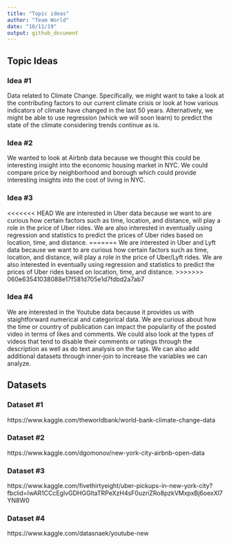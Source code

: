 ```yaml
---
title: "Topic ideas"
author: "Team World"
date: "10/11/19"
output: github_document
---
```


## Topic Ideas

### Idea #1

Data related to Climate Change. Specifically, we might want to take a look at the contributing factors to our current climate crisis or look at how various indicators of climate have changed in the last 50 years. Alternatively, we might be able to use regression (whick we will soon learn) to predict the state of the climate considering trends continue as is.

### Idea #2

We wanted to look at Airbnb data because we thought this could be interesting insight into the economic housing market in NYC. We could compare price by neighborhood and borough which could provide interesting insights into the cost of living in NYC.

### Idea #3 

<<<<<<< HEAD
We are interested in Uber data because we want to are curious how certain factors such as time, location, and distance, will play a role in the price of Uber rides. We are also interested in eventually using regression and statistics to predict the prices of Uber rides based on location, time, and distance.
=======
We are interested in Uber and Lyft data because we want to are curious how certain factors such as time, location, and distance, will play a role in the price of Uber/Lyft rides. We are also interested in eventually using regression and statistics to predict the prices of Uber rides based on location, time, and distance.
>>>>>>> 060e63541038088e17f581d705e1d7fdbd2a7ab7

### Idea #4

We are interested in the Youtube data because it provides us with staightforward numerical and categorical data. We are curious about how the time or country of publication can impact the popularity of the posted video in terms of likes and comments. We could also look at the types of videos that tend to disable their comments or ratings through the description as well as do text analysis on the tags. We can also add additional datasets through inner-join to increase the variables we can analyze.

## Datasets

### Dataset #1
https://www.kaggle.com/theworldbank/world-bank-climate-change-data

### Dataset #2
https://www.kaggle.com/dgomonov/new-york-city-airbnb-open-data

### Dataset #3
https://www.kaggle.com/fivethirtyeight/uber-pickups-in-new-york-city?fbclid=IwAR1CCcEglvGDHGGltaTRPeXzH4sF0uzriZRo8pzkVMxpxBj6oexXl7YN8W0

### Dataset #4
https://www.kaggle.com/datasnaek/youtube-new
